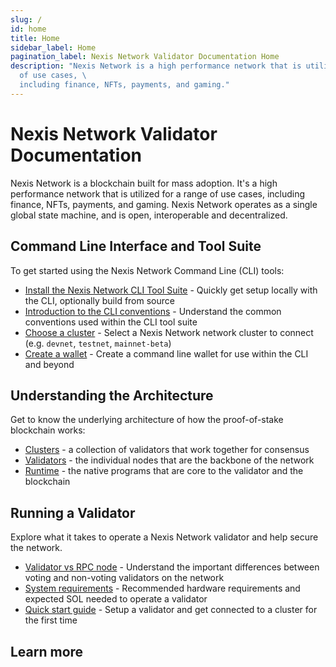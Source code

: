 ```yaml
---
slug: /
id: home
title: Home
sidebar_label: Home
pagination_label: Nexis Network Validator Documentation Home
description: "Nexis Network is a high performance network that is utilized for a range
  of use cases, \
  including finance, NFTs, payments, and gaming."
---
```


# Nexis Network Validator Documentation

Nexis Network is a blockchain built for mass adoption. It's a high performance network
that is utilized for a range of use cases, including finance, NFTs, payments,
and gaming. Nexis Network operates as a single global state machine, and is open,
interoperable and decentralized.

## Command Line Interface and Tool Suite

To get started using the Nexis Network Command Line (CLI) tools:

- [Install the Nexis Network CLI Tool Suite](./cli/install.md) - Quickly get setup
  locally with the CLI, optionally build from source
- [Introduction to the CLI conventions](./cli/intro.md) - Understand the common
  conventions used within the CLI tool suite
- [Choose a cluster](./cli/examples/choose-a-cluster.md) - Select a Nexis Network
  network cluster to connect (e.g. `devnet`, `testnet`, `mainnet-beta`)
- [Create a wallet](./cli/wallets/index.md) - Create a command line wallet for
  use within the CLI and beyond

## Understanding the Architecture

Get to know the underlying architecture of how the proof-of-stake blockchain
works:

- [Clusters](./clusters/index.md) - a collection of validators that work
  together for consensus
- [Validators](./validator/anatomy.md) - the individual nodes that are the
  backbone of the network
- [Runtime](./runtime/programs.md) - the native programs that are core to the
  validator and the blockchain

## Running a Validator

Explore what it takes to operate a Nexis Network validator and help secure the network.

- [Validator vs RPC node](./operations/validator-or-rpc-node.md) - Understand
  the important differences between voting and non-voting validators on the
  network
- [System requirements](./operations/requirements.md) - Recommended hardware
  requirements and expected SOL needed to operate a validator
- [Quick start guide](./operations/setup-a-validator.md) - Setup a validator and
  get connected to a cluster for the first time

## Learn more


<HomeCtaLinks />
